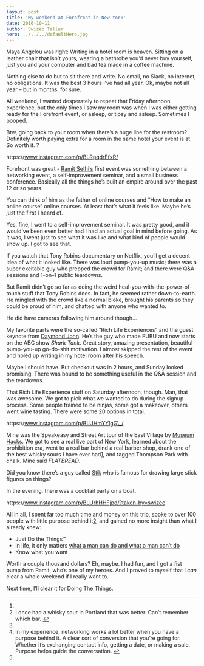 ```yaml
---
layout: post
title: 'My weekend at Forefront in New York'
date: 2016-10-11
author: Swizec Teller
hero: ../../../defaultHero.jpg
---
```

Maya Angelou was right: Writing in a hotel room is heaven. Sitting on a leather chair that isn’t yours, wearing a bathrobe you’d never buy yourself, just you and your computer and bad tea made in a coffee machine.



Nothing else to do but to sit there and write. No email, no Slack, no internet, no obligations. It was the best 3 hours I’ve had all year. Ok, maybe not all year – but in months, for sure.



All weekend, I wanted desperately to repeat that Friday afternoon experience, but the only times I saw my room was when I was either getting ready for the Forefront event, or asleep, or tipsy and asleep. Sometimes I pooped.



Btw, going back to your room when there’s a huge line for the restroom? Definitely worth paying extra for a room in the same hotel your event is at. So worth it. ?



https&#x3A;//www.instagram.com/p/BLRpqdrFfxR/



Forefront was great - [Ramit Sethi’s](http://www.iwillteachyoutoberich.com/) first event was something between a networking event, a self-improvement seminar, and a small business conference. Basically all the things he’s built an empire around over the past 12 or so years.



You can think of him as the father of online courses and “How to make an online course” online courses. At least that’s what it feels like. Maybe he’s just the first I heard of.



Yes, fine, I went to a self-improvement seminar. It was pretty good, and it would’ve been even better had I had an actual goal in mind before going. As it was, I went just to see what it was like and what kind of people would show up. I got to see that.



If you watch that Tony Robins documentary on Netflix, you’ll get a decent idea of what it looked like. There was loud pump-you-up music; there was a super excitable guy who prepped the crowd for Ramit; and there were Q&A sessions and 1-on–1 public teardowns.



But Ramit didn’t go so far as doing the weird heal-you-with-the-power-of-touch stuff that Tony Robins does. In fact, he seemed rather down-to-earth. He mingled with the crowd like a normal bloke, brought his parents so they could be proud of him, and chatted with anyone who wanted to.



He did have cameras following him around though…



My favorite parts were the so-called “Rich Life Experiences” and the guest keynote from [Daymond John](https://en.wikipedia.org/wiki/Daymond_John). He’s the guy who made FUBU and now starts on the ABC show _Shark Tank_. Great story, amazing presentation, beautiful pump-you-up go-do-shit motivation. I almost skipped the rest of the event and holed up writing in my hotel room after his speech.



Maybe I should have. But checkout was in 2 hours, and Sunday looked promising. There was bound to be something useful in the Q&A session and the teardowns.



That Rich Life Experience stuff on Saturday afternoon, though. Man, that was awesome. We got to pick what we wanted to do during the signup process. Some people trained to be ninjas, some got a makeover, others went wine tasting. There were some 20 options in total.



https&#x3A;//www.instagram.com/p/BLUHmYYlgG\_/



Mine was the Speakeasy and Street Art tour of the East Village by [Museum Hacks](https://museumhack.com/). We got to see a real live part of New York, learned about the prohibition era, went to a real bar behind a real barber shop, drank one of the best whisky sours I have ever had[1](#fn1-9817 "see footnote"), and tagged Thompson Park with chalk. Mine said _FLATBREAD_.



Did you know there’s a guy called [Stik](https://en.wikipedia.org/wiki/Stik) who is famous for drawing large stick figures on things?



In the evening, there was a cocktail party on a boat.



https&#x3A;//www.instagram.com/p/BLUrhHHFjpd/?taken-by=swizec



All in all, I spent far too much time and money on this trip, spoke to over 100 people with little purpose behind it[2](#fn2-9817 "see footnote"), and gained no more insight than what I already knew:



- Just Do the Things™
- In life, it only matters [what a man can do and what a man can’t do](https://www.youtube.com/watch?v=Wxi-IUnCN_8)
- Know what you want



Worth a couple thousand dollars? Eh, maybe. I had fun, and I got a fist bump from Ramit, who’s one of my heroes. And I proved to myself that I _can_ clear a whole weekend if I really want to.



Next time, I’ll clear it for Doing The Things.



* * *

1.
2. I once had a whisky sour in Portland that was better. Can’t remember which bar. [↩︎](#fnr1-9817 "return to article")
3.
4. In my experience, networking works a lot better when you have a purpose behind it. A clear sort of conversion that you’re going for. Whether it’s exchanging contact info, getting a date, or making a sale. Purpose helps guide the conversation. [↩︎](#fnr2-9817 "return to article")
5.